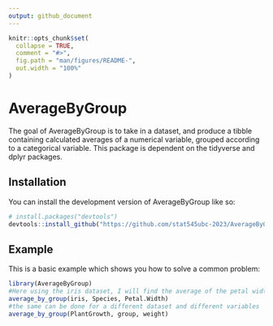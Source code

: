 ```yaml
---
output: github_document
---
```


<!-- README.md is generated from README.Rmd. Please edit that file -->

```r
knitr::opts_chunk$set(
  collapse = TRUE,
  comment = "#>",
  fig.path = "man/figures/README-",
  out.width = "100%"
)
```

# AverageByGroup

<!-- badges: start -->
<!-- badges: end -->

The goal of AverageByGroup is to take in a dataset, and produce a tibble containing calculated averages of a numerical variable, grouped according to a categorical variable. This package is dependent on the tidyverse and dplyr packages. 

## Installation

You can install the development version of AverageByGroup like so:

``` r
# install.packages("devtools")
devtools::install_github("https://github.com/stat545ubc-2023/AverageByGroup.git", ref = "0.1.0")
```

## Example

This is a basic example which shows you how to solve a common problem:

```r
library(AverageByGroup)
#Here using the iris dataset, I will find the average of the petal width for each species
average_by_group(iris, Species, Petal.Width)
#the same can be done for a different dataset and different variables
average_by_group(PlantGrowth, group, weight)
```

